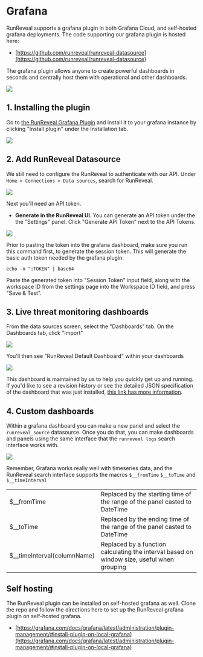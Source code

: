 # Grafana

RunReveal supports a grafana plugin in both Grafana Cloud, and self-hosted grafana deployments. The code supporting our grafana plugin is hosted here:

* [https://github.com/runreveal/runreveal-datasource](https://github.com/runreveal/runreveal-datasource)

The grafana plugin allows anyone to create powerful dashboards in seconds and centrally host them with operational and other dashboards.

<img src="/grafana-1.png"/>

## 1. Installing the plugin

Go to [the RunReveal Grafana Plugin](https://grafana.com/grafana/plugins/runreveal-runreveal-datasource/) and install it to your grafana instance by clicking "Install plugin" under the Installation tab.&#x20;

<img src="/grafana-2.png"/>

## 2. Add RunReveal Datasource

We still need to configure the RunReveal to authenticate with our API. Under `Home > Connections > Data sources`, search for RunReveal.

<img src="/grafana-3.png"/>

Next you'll need an API token.

* **Generate in the RunReveal UI**. You can generate an API token under the the "Settings" panel. Click "Generate API Token" next to the API Tokens.

<img src="/grafana-5.png"/>

Prior to pasting the token into the grafana dashboard, make sure you run this command first, to generate the session token. This will generate the basic auth token needed by the grafana plugin.

```
echo -n ":TOKEN" | base64
```

Paste the generated token into "Session Token" input field, along with the workspace ID from the settings page into the Workspace ID field, and press "Save & Test".

## 3. Live threat monitoring dashboards

From the data sources screen, select the "Dashboards" tab. On the Dashboards tab, click "Import"

<img src="/grafana-6.png"/>

You'll then see "RunReveal Default Dashboard" within your dashboards

<img src="/grafana-7.png"/>

This dashboard is maintained by us to help you quickly get up and running. If you'd like to see a revision history or see the detailed JSON specification of the dashboard that was just installed, [this link has more information](https://grafana.com/grafana/dashboards/19069-runreveal-default-dashboard/?tab=revisions).

## 4. Custom dashboards

Within a grafana dashboard you can make a new panel and select the `runreveal_source` datasource. Once you do that, you can make dashboards and panels using the same interface that the `runreveal logs` search interface works with.

<img src="/grafana-8.png"/>

Remember, Grafana works really well with timeseries data, and the RunReveal search interface supports the macros `$__fromTime` `$__toTime` and `$__timeInterval`&#x20;

|                               |                                                                                            |
| ----------------------------- | ------------------------------------------------------------------------------------------ |
| $\_\_fromTime                 | Replaced by the starting time of the range of the panel casted to DateTime                 |
| $\_\_toTime                   | Replaced by the ending time of the range of the panel casted to DateTime                   |
| $\_\_timeInterval(columnName) | Replaced by a function calculating the interval based on window size, useful when grouping |

## Self hosting

The RunReveal plugin can be installed on self-hosted grafana as well. Clone the repo and follow the directions here to set up the RunReveal grafana plugin on self-hosted grafana.

* [https://grafana.com/docs/grafana/latest/administration/plugin-management/#install-plugin-on-local-grafana](https://grafana.com/docs/grafana/latest/administration/plugin-management/#install-plugin-on-local-grafana)
